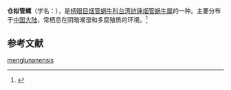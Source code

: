 {{Speciesbox
 | genus = Hemiphaedusa
| species = menglunanensis
 | authority = Chen et Zhang, 1999
}}
'''仓拟管螺'''（学名：''{{lang|la|Hemiphaedusa menglunanensis}}''），是[[柄眼目|柄眼目]][[烟管蜗牛科|烟管蜗牛科]][[台湾纺锤烟管蜗牛属|台湾纺锤烟管蜗牛属]]的一种。主要分布于[[中国大陆|中国大陆]]，常栖息在阴暗潮湿和多腐殖质的环境。<ref>{{cite web|url=http://shell.sinica.edu.tw/chinese/shellbase_detail.php?science_no=6064|title=国际贝库：仓拟管螺|publisher=台湾贝类资料库|accessdate=2009-08-11|archive-date=2016-03-04|archive-url=https://web.archive.org/web/20160304090607/http://shell.sinica.edu.tw/chinese/shellbase_detail.php?science_no=6064|dead-url=no}}</ref>

== 参考文献 ==
{{reflist}}

[[Category:台湾纺锤烟管蜗牛属|menglunanensis]]